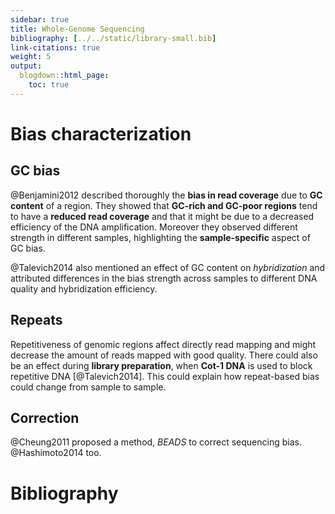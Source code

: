 ```yaml
---
sidebar: true
title: Whole-Genome Sequencing
bibliography: [../../static/library-small.bib]
link-citations: true
weight: 5
output:
  blogdown::html_page:
    toc: true
---
```


# Bias characterization

## GC bias

@Benjamini2012 described thoroughly the **bias in read coverage** due to **GC content** of a region. 
They showed that **GC-rich and GC-poor regions** tend to have a **reduced read coverage** and that it might be due to a decreased efficiency of the DNA amplification. 
Moreover they observed different strength in different samples, highlighting the **sample-specific** aspect of GC bias. 

@Talevich2014 also mentioned an effect of GC content on *hybridization* and attributed differences in the bias strength across samples to different DNA quality and hybridization efficiency.

## Repeats

Repetitiveness of genomic regions affect directly read mapping and might decrease the amount of reads mapped with good quality. 
There could also be an effect during **library preparation**, when **Cot-1 DNA** is used to block repetitive DNA [@Talevich2014]. 
This could explain how repeat-based bias could change from sample to sample. 

## Correction

@Cheung2011 proposed a method, *BEADS* to correct sequencing bias. @Hashimoto2014 too.

# Bibliography

